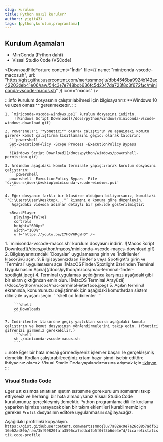 ```yaml
---
slug: kurulum
title: Python nasıl kurulur?
authors: yigit433
tags: [python,kurulum,programlama]
---
```


## Kurulum Aşamaları

- MiniConda (Python dahil)
- Visual Studio Code (VSCode)

<div style={{ display: 'flex', gap: '10px', marginBottom: "10px" }}>
  <DownloadFileFeature 
    content="İndir" 
    file={{
      name: "miniconda-vscode-windows.ps1",
      url: "https://gist.githubusercontent.com/yigit433/dad44f953742f4858362696514a8475e/raw/a447edee8596307866d6a43821d97da9fa47c5e4/miniconda-vscode-windows.ps1"
    }} 
    icon="windows" />
  
  <DownloadFileFeature 
    content="İndir" 
    file={{
      name: "miniconda-vscode-macos.sh",
      url: "https://gist.githubusercontent.com/mertssmnoglu/dbb4546ba9924b142ac42203deb41e06/raw/54c3e7e748bdb636fc5d2047da723f8c3f672fac/miniconda-vscode-macos.sh"
    }} 
    icon="macos" />
</div>

<Tabs>
  <TabItem value="windows" label="Windows" default>
    :::info
    Kurulum dosyasının çalıştırılabilmesi için bilgisayarınız **Windows 10 ve üzeri olması** gerekmektedir.
    :::

    1. `miniconda-vscode-windows.ps1` kurulum dosyasını indirin.  
        ![Windows Script Download](/docs/python/windows/miniconda-vscode-windows-download.gif)

    2. Powershell'i **yönetici** olarak çalıştırın ve aşağıdaki komutu girerek komut çalıştırma kısıtlamasını geçici olarak kaldırın:
      ```powershell
      Set-ExecutionPolicy -Scope Process -ExecutionPolicy Bypass
      ```
      ![Windows Script Download](/docs/python/windows/powershell-permission.gif)

    3. Ardından aşağıdaki komutu terminale yapıştırarak kurulum dosyasını çalıştırın:
      ```powershell
      powershell -ExecutionPolicy Bypass -File "C:\Users\User\Desktop\miniconda-vscode-windows.ps1"
      ```

    4. Eğer dosyanın farklı bir klasörde olduğunu biliyorsanız, komuttaki `"C:\Users\User\Desktop\..."` kısmını o konuma göre düzenleyin.  
       Aşağıdaki videoda adımlar detaylı bir şekilde gösterilmiştir:

      <ReactPlayer 
        playing={false} 
        controls 
        height="600px"
        width="100%"
        url="https://youtu.be/I7HGV6RgVH8" />
  </TabItem>

  <TabItem value="macos" label="Macos">
    1. `miniconda-vscode-macos.sh` kurulum dosyasını indirin.
        ![Macos Script Download](/docs/python/macos/miniconda-vscode-macos-download.gif)
    2. Bilgisayarınızındaki `Dosyalar` uygulamasına girin ve `İndirilenler` klasörünü açın.
    3. Bilgisayarınızdaan Finder'a veya Spotlight'a girin ve `Terminal` uygulamasını açın
        ![MacOS Finder/Spotlight üzerinden Terminal Uygulamasını Açma](/docs/python/macos/mac-terminal-finder-spotlight.jpeg) 
    4. Terminal uygulaması açıldığında karşınıza aşağıdaki gibi bir ekran çıktığından emin olun.
        ![MacOS Terminal Arayüzü](/docs/python/macos/mac-terminal-interface.jpeg)
    5. Açılan terminal ekranında, konumunuzu değiştirmek için aşağıdaki komutlardan sistem diliniz ile uyuşanı seçin.
        ```shell
        cd İndirilenler
        ```

        ```shell
        cd Downloads
        ```

    7. İndirilenler klasörüne geçiş yaptıktan sonra aşağıdaki komutu çalıştırın ve komut dosyasının yönlendirmelerini takip edin. (Yönetici şifrenizi girmeniz gerekebilir.)
        ```shell
        sh ./miniconda-vscode-macos.sh
        ```
  </TabItem>
</Tabs>

:::note
Eğer bir hata mesajı görmediyseniz işlemler başarı ile gerçekleşmiş demektir. Kodları çalıştırabileceğiniz ortam hazır, şimdi ise bir editöre ihtiyacınız olacak. Visual Studio Code yapılandırmasına erişmek için [tıklayın](#visual-studio-code)
:::

### Visual Studio Code
Eğer üst kısımda anlatılan işletim sistemine göre kurulum adımlarını takip ettiyseniz ve herhangi bir hata almadıysanız Visual Studio Code kurulumunuz gerçekleşmiş demektir. Python programlama dili ile kodlama yaparken işimize yarayacak olan bir takım eklentileri kurabilmemiz için gereken `Profil` dosyasının  editöre uygulanmasını sağlayacağız.

Aşağıdaki profillinki kopyalayın.
    ```
    https://gist.githubusercontent.com/mertssmnoglu/7a82ec0e7a26c88b7adf6116e62ae80b/raw/3bf99820fafa3596ca7eddcdfb5f06f3b6de4e7d/ticaretistatistik.code-profile
    ```
<ReactPlayer 
  playing={false} 
  controls 
  height="600px"
  width="100%"
  url="https://youtu.be/89USfXbeaX0" />